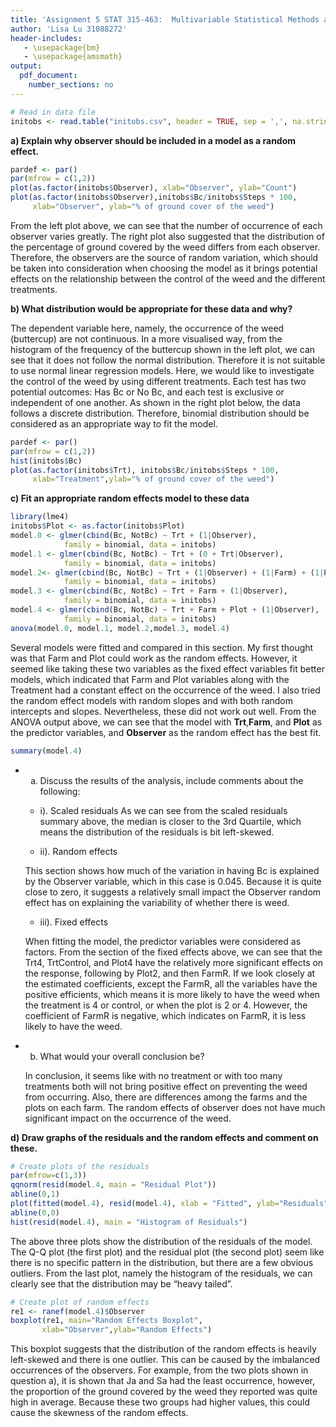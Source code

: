 ```yaml
---
title: 'Assignment 5 STAT 315-463:  Multivariable Statistical Methods and Applications'
author: 'Lisa Lu 31088272'
header-includes:
   - \usepackage{bm}
   - \usepackage{amsmath}
output: 
  pdf_document:
    number_sections: no
---
```



```r
# Read in data file
initobs <- read.table("initobs.csv", header = TRUE, sep = ',', na.strings = "na")
```

**a) Explain why observer should be included in a model as a random effect.**

```r
pardef <- par()
par(mfrow = c(1,2))
plot(as.factor(initobs$Observer), xlab="Observer", ylab="Count")
plot(as.factor(initobs$Observer),initobs$Bc/initobs$Steps * 100, 
     xlab="Observer", ylab="% of ground cover of the weed")
```

From the left plot above, we can see that the number of occurrence of each observer varies greatly. The right plot also suggested that the distribution of the percentage of ground covered by the weed differs from each observer. Therefore, the observers are the source of random variation, which should be taken into consideration when choosing the model as it brings potential effects on the relationship between the control of the weed and the different treatments. 

**b) What distribution would be appropriate for these data and why?**

The dependent variable here, namely, the occurrence of the weed (buttercup) are not continuous. In a more visualised way, from the histogram of the frequency of the buttercup shown in the left plot, we can see that it does not follow the normal distribution. Therefore it is not suitable to use normal linear regression models. Here, we would like to investigate the control of the weed by using different treatments. Each test has two potential outcomes: Has Bc or No Bc, and each test is exclusive or independent of one another. As shown in the right plot below, the data follows a discrete distribution. Therefore, binomial distribution should be considered as an appropriate way to fit the model. 

```r
pardef <- par()
par(mfrow = c(1,2))
hist(initobs$Bc)
plot(as.factor(initobs$Trt), initobs$Bc/initobs$Steps * 100, 
     xlab="Treatment",ylab="% of ground cover of the weed")
```


**c) Fit an appropriate random effects model to these data**

```r
library(lme4)
initobs$Plot <- as.factor(initobs$Plot)
model.0 <- glmer(cbind(Bc, NotBc) ~ Trt + (1|Observer), 
            family = binomial, data = initobs)
model.1 <- glmer(cbind(Bc, NotBc) ~ Trt + (0 + Trt|Observer), 
            family = binomial, data = initobs)
model.2<- glmer(cbind(Bc, NotBc) ~ Trt + (1|Observer) + (1|Farm) + (1|Plot), 
            family = binomial, data = initobs)
model.3 <- glmer(cbind(Bc, NotBc) ~ Trt + Farm + (1|Observer), 
            family = binomial, data = initobs)
model.4 <- glmer(cbind(Bc, NotBc) ~ Trt + Farm + Plot + (1|Observer), 
            family = binomial, data = initobs)
anova(model.0, model.1, model.2,model.3, model.4)
```
Several models were fitted and compared in this section. My first thought was that Farm and Plot could work as the random effects. However, it seemed like taking these two variables as the fixed effect variables fit better models, which indicated that Farm and Plot variables along with the Treatment had a constant effect on the occurrence of the weed. I also tried the random effect models with random slopes and with both random intercepts and slopes. Nevertheless, these did not work out well. From the ANOVA output above, we can see that the model with **Trt**,**Farm**, and **Plot** as the predictor variables, and **Observer** as the random effect has the best fit.

```r
summary(model.4)
```

* a. Discuss the results of the analysis, include comments about the following:
  + i). Scaled residuals
  As we can see from the scaled residuals summary above, the median is closer to the 3rd Quartile, which means the distribution of the residuals is bit left-skewed. 
  
  + ii). Random effects
  
  This section shows how much of the variation in having Bc is explained by the Observer variable, which in this case is 0.045. Because it is quite close to zero, it suggests a relatively small impact the Observer random effect has on explaining the variability of whether there is weed. 
  
  + iii). Fixed effects
  
  When fitting the model, the predictor variables were considered as factors. From the section of the fixed effects above, we can see that the Trt4, TrtControl, and Plot4 have the relatively more significant effects on the response, following by Plot2, and then FarmR. If we look closely at the estimated coefficients, except the FarmR, all the variables have the positive efficients, which means it is more likely to have the weed when the treatment is 4 or control, or when the plot is 2 or 4. However, the coefficient of FarmR is negative, which indicates on FarmR, it is less likely to have the weed. 
  
  
* b. What would your overall conclusion be?

  In conclusion, it seems like with no treatment or with too many treatments both will not bring positive effect on preventing the weed from occurring. Also, there are differences among the farms and the plots on each farm. The random effects of observer does not have much significant impact on the occurrence of the weed. 
  
**d) Draw graphs of the residuals and the random effects and comment on these.**
```r
# Create plots of the residuals
par(mfrow=c(1,3))
qqnorm(resid(model.4, main = "Residual Plot"))
abline(0,1)
plot(fitted(model.4), resid(model.4), xlab = "Fitted", ylab="Residuals")
abline(0,0)
hist(resid(model.4), main = "Histogram of Residuals")
```

The above three plots show the distribution of the residuals of the model. The Q-Q plot (the first plot) and the residual plot (the second plot) seem like there is no specific pattern in the distribution, but there are a few obvious outliers. From the last plot, namely the histogram of the residuals, we can clearly see that the distribution may be "heavy tailed". 

```r
# Create plot of random effects
re1 <- ranef(model.4)$Observer
boxplot(re1, main="Random Effects Boxplot",
       xlab="Observer",ylab="Random Effects")
```

This boxplot suggests that the distribution of the random effects is heavily left-skewed and there is one outlier. This can be caused by the imbalanced occurrences of the observers. For example, from the two plots shown in question a), it is shown that Ja and Sa had the least occurrence, however, the proportion of the ground covered by the weed they reported was quite high in average. Because these two groups had higher values, this could cause the skewness of the random effects. 
